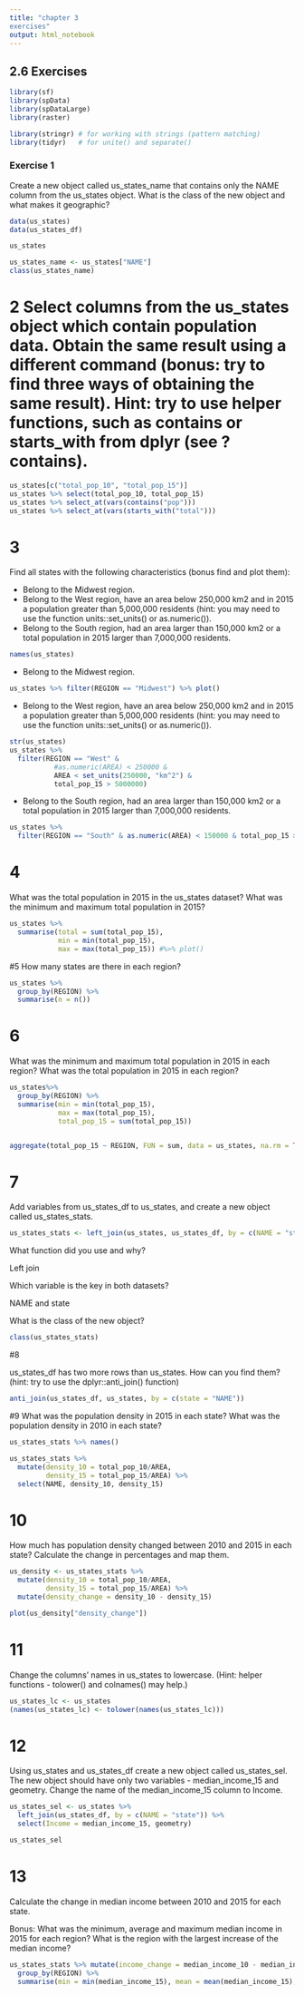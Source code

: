 ```yaml
---
title: "chapter 3
exercises"
output: html_notebook
---
```

## 2.6 Exercises

```r
library(sf)
library(spData)
library(spDataLarge)
library(raster)

library(stringr) # for working with strings (pattern matching)
library(tidyr)   # for unite() and separate()
```


### Exercise 1
Create a new object called us_states_name that contains only the NAME column from the us_states object. What is the class of the new object and what makes it geographic?

```r
data(us_states)
data(us_states_df)
```


```r
us_states

us_states_name <- us_states["NAME"]
class(us_states_name)
```

# 2  Select columns from the us_states object which contain population data. Obtain the same result using a different command (bonus: try to find three ways of obtaining the same result). Hint: try to use helper functions, such as contains or starts_with from dplyr (see ?contains).

```r
us_states[c("total_pop_10", "total_pop_15")]
us_states %>% select(total_pop_10, total_pop_15)
us_states %>% select_at(vars(contains("pop")))
us_states %>% select_at(vars(starts_with("total")))
```
# 3
Find all states with the following characteristics (bonus find and plot them):  

* Belong to the Midwest region.
* Belong to the West region, have an area below 250,000 km2 and in 2015 a population greater than 5,000,000 residents (hint: you may need to use the function units::set_units() or as.numeric()).
* Belong to the South region, had an area larger than 150,000 km2 or a total population in 2015 larger than 7,000,000 residents.

```r
names(us_states)
```
* Belong to the Midwest region.

```r
us_states %>% filter(REGION == "Midwest") %>% plot()


```
* Belong to the West region, have an area below 250,000 km2 and in 2015 a population greater than 5,000,000 residents (hint: you may need to use the function units::set_units() or as.numeric()).
```r
str(us_states)
us_states %>%
  filter(REGION == "West" & 
           #as.numeric(AREA) < 250000 &
           AREA < set_units(250000, "km^2") &
           total_pop_15 > 5000000)

```
* Belong to the South region, had an area larger than 150,000 km2 or a total population in 2015 larger than 7,000,000 residents.

```r
us_states %>%
  filter(REGION == "South" & as.numeric(AREA) < 150000 & total_pop_15 > 7000000) %>%  plot()
```
# 4

What was the total population in 2015 in the us_states dataset? What was the minimum and maximum total population in 2015?

```r
us_states %>%
  summarise(total = sum(total_pop_15), 
            min = min(total_pop_15), 
            max = max(total_pop_15)) #%>% plot()

```
#5
How many states are there in each region?



```r
us_states %>%
  group_by(REGION) %>%
  summarise(n = n()) 
```
# 6
What was the minimum and maximum total population in 2015 in each region? What was the total population in 2015 in each region?
```r
us_states%>%
  group_by(REGION) %>%
  summarise(min = min(total_pop_15), 
            max = max(total_pop_15),
            total_pop_15 = sum(total_pop_15))


aggregate(total_pop_15 ~ REGION, FUN = sum, data = us_states, na.rm = TRUE)
```

# 7

Add variables from us_states_df to us_states, and create a new object called us_states_stats. 

```r
us_states_stats <- left_join(us_states, us_states_df, by = c(NAME = "state"))
```


What function did you use and why? 

Left join


Which variable is the key in both datasets? 

NAME and state

What is the class of the new object?
```r
class(us_states_stats)
```

#8

us_states_df has two more rows than us_states. How can you find them? (hint: try to use the dplyr::anti_join() function)

```r
anti_join(us_states_df, us_states, by = c(state = "NAME"))

```

#9
What was the population density in 2015 in each state? What was the population density in 2010 in each state?

```r
us_states_stats %>% names()

us_states_stats %>% 
  mutate(density_10 = total_pop_10/AREA, 
         density_15 = total_pop_15/AREA) %>% 
  select(NAME, density_10, density_15)
```
# 10
How much has population density changed between 2010 and 2015 in each state? Calculate the change in percentages and map them.

```r
us_density <- us_states_stats %>% 
  mutate(density_10 = total_pop_10/AREA, 
         density_15 = total_pop_15/AREA) %>%
  mutate(density_change = density_10 - density_15)

plot(us_density["density_change"])
```

# 11
Change the columns' names in us_states to lowercase. (Hint: helper functions - tolower() and colnames() may help.)

```r
us_states_lc <- us_states
(names(us_states_lc) <- tolower(names(us_states_lc)))
```

# 12
Using us_states and us_states_df create a new object called us_states_sel. The new object should have only two variables - median_income_15 and geometry. Change the name of the median_income_15 column to Income.

```r
us_states_sel <- us_states %>% 
  left_join(us_states_df, by = c(NAME = "state")) %>% 
  select(Income = median_income_15, geometry)

us_states_sel
```

# 13
Calculate the change in median income between 2010 and 2015 for each state. 

Bonus: What was the minimum, average and maximum median income in 2015 for each region? What is the region with the largest increase of the median income?

```r
us_states_stats %>% mutate(income_change = median_income_10 - median_income_15) %>% 
  group_by(REGION) %>% 
  summarise(min = min(median_income_15), mean = mean(median_income_15), max = max(median_income_15), max_increase = max(income_change))
```







